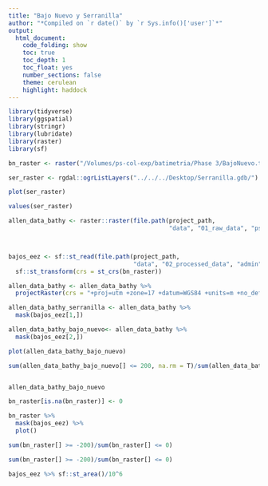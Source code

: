```yaml
---
title: "Bajo Nuevo y Serranilla"
author: "*Compiled on `r date()` by `r Sys.info()['user']`*"
output: 
  html_document:
    code_folding: show
    toc: true
    toc_depth: 1
    toc_float: yes
    number_sections: false
    theme: cerulean
    highlight: haddock
---
```


```r
library(tidyverse)
library(ggspatial)
library(stringr)
library(lubridate)
library(raster)
library(sf)
```

```r
bn_raster <- raster("/Volumes/ps-col-exp/batimetria/Phase 3/BajoNuevo.tif")

ser_raster <- rgdal::ogrListLayers("../../../Desktop/Serranilla.gdb/")

plot(ser_raster)

values(ser_raster)
```

```r
allen_data_bathy <- raster::raster(file.path(project_path, 
                                             "data", "01_raw_data", "ps-caribe-20211005224018","Bathymetry---composite-depth", "bathymetry_0.tif")) 



bajos_eez <- sf::st_read(file.path(project_path, 
                                   "data", "02_processed_data", "admin","bajos_eez.shp")) %>% 
  sf::st_transform(crs = st_crs(bn_raster))

allen_data_bathy <- allen_data_bathy %>% 
  projectRaster(crs = "+proj=utm +zone=17 +datum=WGS84 +units=m +no_defs")
```

```r
allen_data_bathy_serranilla <- allen_data_bathy %>% 
  mask(bajos_eez[1,])

allen_data_bathy_bajo_nuevo<- allen_data_bathy %>% 
  mask(bajos_eez[2,])

plot(allen_data_bathy_bajo_nuevo)
```


```r
sum(allen_data_bathy_bajo_nuevo[] <= 200, na.rm = T)/sum(allen_data_bathy_bajo_nuevo[] > 0, na.rm = T)


allen_data_bathy_bajo_nuevo
```

```r
bn_raster[is.na(bn_raster)] <- 0

bn_raster %>% 
  mask(bajos_eez) %>% 
  plot()
```

```r
sum(bn_raster[] >= -200)/sum(bn_raster[] <= 0)

sum(bn_raster[] >= -200)/sum(bn_raster[] <= 0)
```

```r
bajos_eez %>% sf::st_area()/10^6
```



